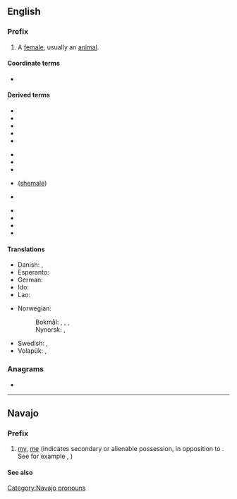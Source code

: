 {{also|Appendix:Variations of "she"}}
==English==

===Prefix===
{{head|en|prefixes}}

# A [[female]], usually an [[animal]].

====Coordinate terms====
* {{l|en|he-}}

====Derived terms====
{{prefixsee|en}}
{{der-top3}}
* {{l|en|she-ass}}
* {{l|en|she-bear}}
* {{l|en|she-cat}}
* {{l|en|she-devil}}
* {{l|en|she-dog}}
{{der-mid3}}
* {{l|en|she-elephant}}
* {{l|en|she-friend}}
* {{l|en|she-goat}}
* {{l|en|she-male}} ([[shemale]])
* {{l|en|she-monkey}}
{{der-mid3}}
* {{l|en|she-shed}}
* {{l|en|she-tiger}}
* {{l|en|she-walrus}}
* {{l|en|she-wolf}}
{{der-bottom}}

====Translations====
{{trans-top|the prefix she- for a female animal or a woman}}
* Danish: {{t+|da|hun}}, {{t|da|hun-}}
* Esperanto: {{t|eo|-ino|alt=-in-}}
* German: {{t+|de|-in}}
* Ido: {{t|io|-ino|alt=-in-}}
* Lao: {{t+|lo|ແມ່|tr=mëë}}
{{trans-mid}}
* Norwegian:
*: Bokmål: {{t+|no|hunn}}, {{t+|no|hun}}, {{t|no|hunn-}}, {{t|no|hun-}}
*: Nynorsk: {{t|nn|ho}}, {{t|nn|ho-}}
* Swedish: {{t|sv|hon-}}, {{t+|sv|hona}}
* Volapük: {{t|vo|ji}}, {{t+|vo|ji-}}
{{trans-bottom}}

===Anagrams===
* {{anagrams|en|EH&S|EHS|Esh|HSE|ehs|esh|he's|hes|hse}}

----

==Navajo==

===Prefix===
{{head|nv|prefix}}

# [[my]], [[me]] (indicates secondary or alienable possession, in opposition to {{l|nv|shi-}}. See for example {{l|nv|abeʼ}}, {{l|nv|sheʼabeʼ}})

====See also====
{{nv-possessive pronouns}}

[[Category:Navajo pronouns]]
